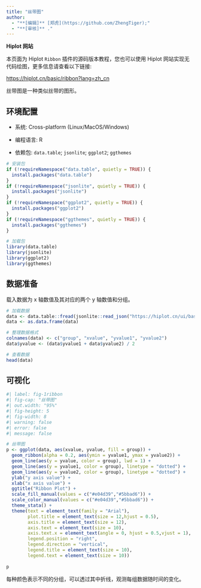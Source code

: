 ```yaml
---
title: "丝带图"
author:
  - "**[编辑]** [郑虎](https://github.com/ZhengTiger);"
  - "**[审核]** ."
---
```


::: callout-note
**Hiplot 网站**

本页面为 Hiplot `Ribbon` 插件的源码版本教程，您也可以使用 Hiplot 网站实现无代码绘图，更多信息请查看以下链接:

<https://hiplot.cn/basic/ribbon?lang=zh_cn>
:::

丝带图是一种类似丝带的图形。

## 环境配置

-   系统: Cross-platform (Linux/MacOS/Windows)

-   编程语言: R

-   依赖包: `data.table`; `jsonlite`; `ggplot2`; `ggthemes`

```r
# 安装包
if (!requireNamespace("data.table", quietly = TRUE)) {
  install.packages("data.table")
}
if (!requireNamespace("jsonlite", quietly = TRUE)) {
  install.packages("jsonlite")
}
if (!requireNamespace("ggplot2", quietly = TRUE)) {
  install.packages("ggplot2")
}
if (!requireNamespace("ggthemes", quietly = TRUE)) {
  install.packages("ggthemes")
}

# 加载包
library(data.table)
library(jsonlite)
library(ggplot2)
library(ggthemes)
```

## 数据准备

载入数据为 x 轴数值及其对应的两个 y 轴数值和分组。

```r
# 加载数据
data <- data.table::fread(jsonlite::read_json("https://hiplot.cn/ui/basic/ribbon/data.json")$exampleData$textarea[[1]])
data <- as.data.frame(data)

# 整理数据格式
colnames(data) <- c("group", "xvalue", "yvalue1", "yvalue2")
data$yvalue <- (data$yvalue1 + data$yvalue2) / 2

# 查看数据
head(data)
```

## 可视化

```r
#| label: fig-1ribbon
#| fig-cap: "丝带图"
#| out.width: "95%"
#| fig-height: 5
#| fig-width: 8
#| warning: false
#| error: false
#| message: false

# 丝带图
p <- ggplot(data, aes(xvalue, yvalue, fill = group)) +
  geom_ribbon(alpha = 0.2, aes(ymin = yvalue1, ymax = yvalue2)) +
  geom_line(aes(y = yvalue, color = group), lwd = 1) +
  geom_line(aes(y = yvalue1, color = group), linetype = "dotted") +
  geom_line(aes(y = yvalue2, color = group), linetype = "dotted") +
  ylab("y axis value") +
  xlab("x axis value") +
  ggtitle("Ribbon Plot") +
  scale_fill_manual(values = c("#e04d39","#5bbad6")) +
  scale_color_manual(values = c("#e04d39","#5bbad6")) +
  theme_stata() +
  theme(text = element_text(family = "Arial"),
        plot.title = element_text(size = 12,hjust = 0.5),
        axis.title = element_text(size = 12),
        axis.text = element_text(size = 10),
        axis.text.x = element_text(angle = 0, hjust = 0.5,vjust = 1),
        legend.position = "right",
        legend.direction = "vertical",
        legend.title = element_text(size = 10),
        legend.text = element_text(size = 10))
 
p
```

每种颜色表示不同的分组，可以透过其中折线，观测每组数据随时间的变化。



